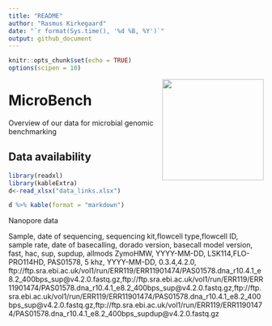```yaml
---
title: "README"
author: "Rasmus Kirkegaard"
date: "`r format(Sys.time(), '%d %B, %Y')`"
output: github_document
---
```




```r
knitr::opts_chunk$set(echo = TRUE)
options(scipen = 10)
```

<img align="right" src="images/microbench.jpg" width="200">

# MicroBench 

Overview of our data for microbial genomic benchmarking

## Data availability

```r
library(readxl)
library(kableExtra)
d<-read_xlsx("data_links.xlsx")
```

```r
d %>% kable(format = "markdown")
```


Nanopore data

Sample, date of sequencing, sequencing kit,flowcell type,flowcell ID, sample rate, date of basecalling, dorado version, basecall model version, fast, hac, sup, supdup, allmods
ZymoHMW, YYYY-MM-DD, LSK114,FLO-PRO114HD, PAS01578, 5 khz, YYYY-MM-DD, 0.3.4,4.2.0, ftp://ftp.sra.ebi.ac.uk/vol1/run/ERR119/ERR11901474/PAS01578.dna_r10.4.1_e8.2_400bps_sup@v4.2.0.fastq.gz,ftp://ftp.sra.ebi.ac.uk/vol1/run/ERR119/ERR11901474/PAS01578.dna_r10.4.1_e8.2_400bps_sup@v4.2.0.fastq.gz,ftp://ftp.sra.ebi.ac.uk/vol1/run/ERR119/ERR11901474/PAS01578.dna_r10.4.1_e8.2_400bps_sup@v4.2.0.fastq.gz,ftp://ftp.sra.ebi.ac.uk/vol1/run/ERR119/ERR11901474/PAS01578.dna_r10.4.1_e8.2_400bps_supdup@v4.2.0.fastq.gz